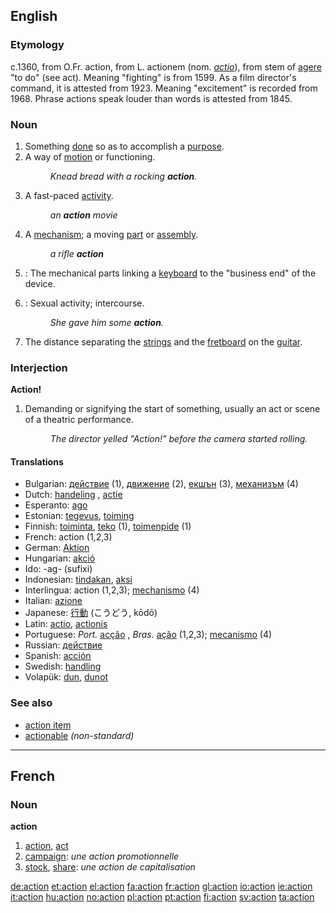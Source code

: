 ==English==

===Etymology===
c.1360, from O.Fr. action, from L. actionem (nom. ''[[actio]]''), from stem of [[agere]] "to do" (see act). Meaning "fighting" is from 1599. As a film director's command, it is attested from 1923. Meaning "excitement" is recorded from 1968. Phrase actions speak louder than words is attested from 1845.

===Noun===
{{en-noun-reg}} 
# Something [[done]] so as to accomplish a [[purpose]].
# A way of [[motion]] or functioning.
#: ''Knead bread with a rocking '''action'''.''
# A fast-paced [[activity]].
#: ''an '''action''' movie''
# A [[mechanism]]; a moving [[part]] or [[assembly]].
#: ''a rifle '''action'''''
# {{music}}: The mechanical parts linking a [[keyboard]] to the "business end" of the device.
# {{slang}}: Sexual activity; intercourse.
#: ''She gave him some '''action'''.''
# The distance separating the [[strin]]gs and the [[fretboard]] on the [[guitar]].

===Interjection===
'''Action!'''
# Demanding or signifying the start of something, usually an act or scene of a theatric performance.
#: ''The director yelled "Action!" before the camera started rolling.''

====Translations====
*Bulgarian: [[действие]] {{n}} (1), [[движение]] {{n}} (2), [[екшън]] {{m}} (3), [[механизъм]] {{m}} (4)
*Dutch: [[handeling]] {{f}}, [[actie]] {{f}}
*Esperanto: [[ago]]
*Estonian: [[tegevus]], [[toiming]]
*Finnish: [[toiminta]], [[teko]] (1), [[toimenpide]] (1)
*French: action {{f}} (1,2,3)
*German: [[Aktion]] {{f}}
*Hungarian: [[akció]]
*Ido: -ag- (sufixi)
*Indonesian: [[tindak]]an, [[aksi]] 
*Interlingua: action (1,2,3); [[mechanismo]] (4)
*Italian: [[azione]] {{f}} 
*Japanese: [[行動]] (こうどう, kōdō) 
*Latin: [[actio]], [[actionis]]
*Portuguese: ''Port.'' [[acção]] {{f}}, ''Bras.'' [[ação]] {{f}} (1,2,3); [[mecanismo]] {{m}} (4)
*Russian: [[действие]] {{n}}
*Spanish: [[acción]] {{f}} 
*Swedish: [[handling]] {{f}} 
*Volapük: [[dun]], [[dunot]]

===See also===
*[[action item]]
*[[actionable]] ''(non-standard)''

----

==French==
===Noun===
'''action''' {{f}}
# [[action]], [[act]]
# [[campaign]]: ''une action promotionnelle''
# [[stock]], [[share]]: ''une action de capitalisation''

[[de:action]]
[[et:action]]
[[el:action]]
[[fa:action]]
[[fr:action]]
[[gl:action]]
[[io:action]]
[[ie:action]]
[[it:action]]
[[hu:action]]
[[no:action]]
[[pl:action]]
[[pt:action]]
[[fi:action]]
[[sv:action]]
[[ta:action]]